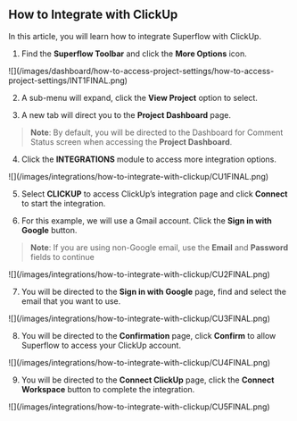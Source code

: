 ## How to Integrate with ClickUp

In this article, you will learn how to integrate Superflow with ClickUp.

1. Find the **Superflow Toolbar** and click the **More Options** icon.

<Frame>
![](/images/dashboard/how-to-access-project-settings/how-to-access-project-settings/INT1FINAL.png)
</Frame>

2. A sub-menu will expand, click the **View Project** option to select.

3. A new tab will direct you to the **Project Dashboard** page.

> **Note**: By default, you will be directed to the Dashboard for Comment Status screen when accessing the **Project Dashboard**.

4. Click the **INTEGRATIONS** module to access more integration options.

<Frame>
![](/images/integrations/how-to-integrate-with-clickup/CU1FINAL.png)
</Frame>

5. Select **CLICKUP** to access ClickUp’s integration page and click **Connect** to start the integration.

6. For this example, we will use a Gmail account. Click the **Sign in with Google** button.

> **Note**: If you are using non-Google email, use the **Email** and **Password** fields to continue

<Frame>
![](/images/integrations/how-to-integrate-with-clickup/CU2FINAL.png)
</Frame>

7. You will be directed to the **Sign in with Google** page, find and select the email that you want to use.

<Frame>
![](/images/integrations/how-to-integrate-with-clickup/CU3FINAL.png)
</Frame>

8. You will be directed to the **Confirmation** page, click **Confirm** to allow Superflow to access your ClickUp account.

<Frame>
![](/images/integrations/how-to-integrate-with-clickup/CU4FINAL.png)
</Frame>

9. You will be directed to the **Connect ClickUp** page, click the **Connect Workspace** button to complete the integration.

<Frame>
![](/images/integrations/how-to-integrate-with-clickup/CU5FINAL.png)
</Frame>



